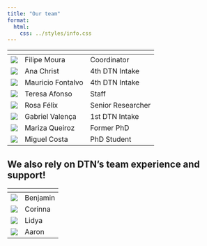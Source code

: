 ```yaml
---
title: "Our team"
format:
  html:
    css: ../styles/info.css
---
```


| <span class="table-team"></span> | | |
| -- | -- | -- |
| ![](/images/team/fmoura.png) | Filipe Moura | Coordinator |
| ![](/images/team/achrist.png) | Ana Christ | 4th DTN Intake |
| ![](/images/team/mfontalvo.png) | Mauricio Fontalvo | 4th DTN Intake |
| ![](/images/team/tafonso.png) | Teresa Afonso | Staff |
| ![](/images/team/rfelix.png) | Rosa Félix | Senior Researcher |
| ![](/images/team/gvalenca.png) | Gabriel Valença | 1st DTN Intake |
| ![](/images/team/mqueiroz.png) | Mariza Queiroz | Former PhD |
| ![](/images/team/mcosta.png) | Miguel Costa | PhD Student |

## We also rely on DTN’s team experience and support!
| <span class="table-team table-team-secondary"></span> | |
| -- | -- |
| ![](/images/team/benjamin.png) | Benjamin | 
| ![](/images/team/corinna.png) | Corinna | 
| ![](/images/team/lidya.png) | Lidya | 
| ![](/images/team/aaron.png) | Aaron | 

